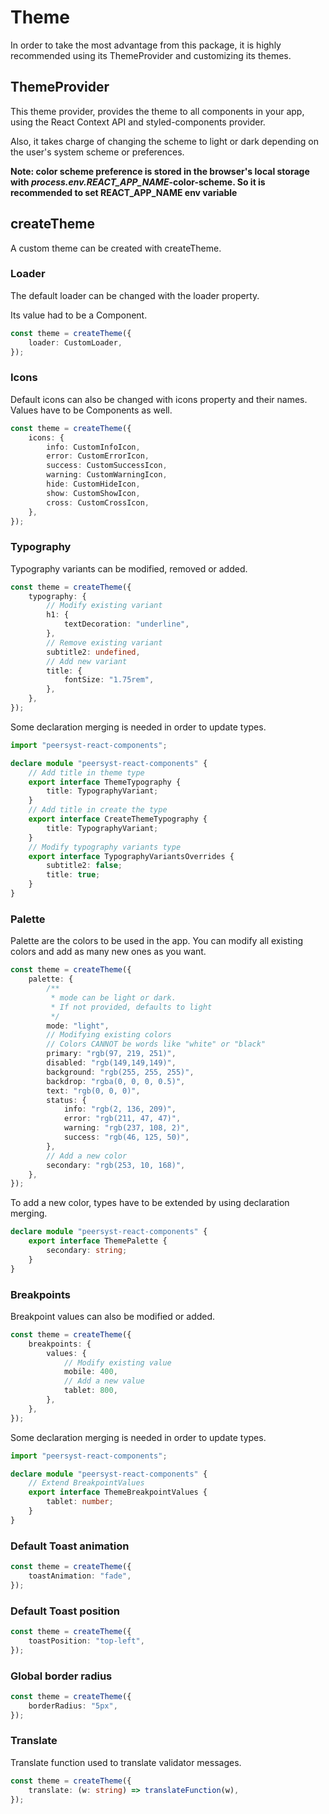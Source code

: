 
<Meta title="Theming/Theming" />

# Theme

In order to take the most advantage from this package, it is highly recommended using its ThemeProvider and customizing its themes.

## ThemeProvider

This theme provider, provides the theme to all components in your app, using the React Context API and styled-components provider.

Also, it takes charge of changing the scheme to light or dark depending on the user's system scheme or preferences.

**Note: color scheme preference is stored in the browser's local storage with *process.env.REACT_APP_NAME*-color-scheme. So it is recommended to set REACT_APP_NAME env variable**

<Props of={ThemeProvider} />

## createTheme

A custom theme can be created with createTheme.

### Loader

The default loader can be changed with the loader property.

Its value had to be a Component.

```typescript
const theme = createTheme({
    loader: CustomLoader,
});
```

### Icons

Default icons can also be changed with icons property and their names. Values have to be Components as well.

```typescript
const theme = createTheme({
    icons: {
        info: CustomInfoIcon,
        error: CustomErrorIcon,
        success: CustomSuccessIcon,
        warning: CustomWarningIcon,
        hide: CustomHideIcon,
        show: CustomShowIcon,
        cross: CustomCrossIcon,
    },
});
```

### Typography

Typography variants can be modified, removed or added.

```typescript
const theme = createTheme({
    typography: {
        // Modify existing variant
        h1: {
            textDecoration: "underline",
        },
        // Remove existing variant
        subtitle2: undefined,
        // Add new variant
        title: {
            fontSize: "1.75rem",
        },
    },
});
```

Some declaration merging is needed in order to update types.

```typescript
import "peersyst-react-components";

declare module "peersyst-react-components" {
    // Add title in theme type
    export interface ThemeTypography {
        title: TypographyVariant;
    }
    // Add title in create the type
    export interface CreateThemeTypography {
        title: TypographyVariant;
    }
    // Modify typography variants type
    export interface TypographyVariantsOverrides {
        subtitle2: false;
        title: true;
    }
}
```

### Palette

Palette are the colors to be used in the app. You can modify all existing colors and add as many new ones as you want.

```typescript
const theme = createTheme({
    palette: {
        /**
         * mode can be light or dark.
         * If not provided, defaults to light
         */
        mode: "light",
        // Modifying existing colors
        // Colors CANNOT be words like "white" or "black"
        primary: "rgb(97, 219, 251)",
        disabled: "rgb(149,149,149)",
        background: "rgb(255, 255, 255)",
        backdrop: "rgba(0, 0, 0, 0.5)",
        text: "rgb(0, 0, 0)",
        status: {
            info: "rgb(2, 136, 209)",
            error: "rgb(211, 47, 47)",
            warning: "rgb(237, 108, 2)",
            success: "rgb(46, 125, 50)",
        },
        // Add a new color
        secondary: "rgb(253, 10, 168)",
    },
});
```

To add a new color, types have to be extended by using declaration merging.

```typescript
declare module "peersyst-react-components" {
    export interface ThemePalette {
        secondary: string;
    }
}
```

### Breakpoints

Breakpoint values can also be modified or added.

```typescript
const theme = createTheme({
    breakpoints: {
        values: {
            // Modify existing value
            mobile: 400,
            // Add a new value
            tablet: 800,
        },
    },
});
```

Some declaration merging is needed in order to update types.

```typescript
import "peersyst-react-components";

declare module "peersyst-react-components" {
    // Extend BreakpointValues
    export interface ThemeBreakpointValues {
        tablet: number;
    }
}
```

### Default Toast animation

```typescript
const theme = createTheme({
    toastAnimation: "fade",
});
```

### Default Toast position

```typescript
const theme = createTheme({
    toastPosition: "top-left",
});
```

### Global border radius

```typescript
const theme = createTheme({
    borderRadius: "5px",
});
```

### Translate

Translate function used to translate validator messages.

```typescript
const theme = createTheme({
    translate: (w: string) => translateFunction(w),
});
```
